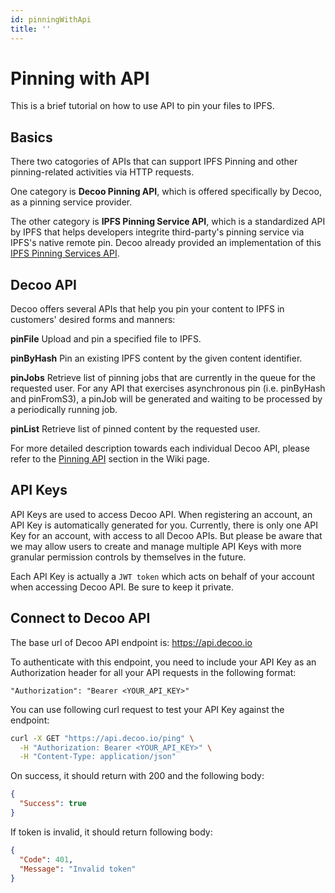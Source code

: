 ```yaml
---
id: pinningWithApi
title: ''
---
```


# Pinning with API

This is a brief tutorial on how to use API to pin your files to IPFS.

## Basics

There two catogories of APIs that can support IPFS Pinning and other pinning-related activities via HTTP requests.

One category is **Decoo Pinning API**, which is offered specifically by Decoo, as a pinning service provider.

The other category is **IPFS Pinning Service API**, which is a standardized API by IPFS that helps developers integrite third-party's pinning service via IPFS's native remote pin. Decoo already provided an implementation of this [IPFS Pinning Services API](pinning-services-api.mdx).

## Decoo API

Decoo offers several APIs that help you pin your content to IPFS in customers' desired forms and manners:

**pinFile** Upload and pin a specified file to IPFS.

**pinByHash** Pin an existing IPFS content by the given content identifier.

**pinJobs** Retrieve list of pinning jobs that are currently in the queue for the requested user. For any API that exercises asynchronous pin (i.e. pinByHash and pinFromS3), a pinJob will be generated and waiting to be processed by a periodically running job.

**pinList** Retrieve list of pinned content by the requested user.

For more detailed description towards each individual Decoo API, please refer to the [Pinning API](pinning/pin-file.mdx) section in the Wiki page.

## API Keys

API Keys are used to access Decoo API. When registering an account, an API Key is automatically generated for you. Currently, there is only one API Key for an account, with access to all Decoo APIs. But please be aware that we may allow users to create and manage multiple API Keys with more granular permission controls by themselves in the future.

Each API Key is actually a `JWT token` which acts on behalf of your account when accessing Decoo API. Be sure to keep it private.

## Connect to Decoo API

The base url of Decoo API endpoint is: https://api.decoo.io

To authenticate with this endpoint, you need to include your API Key as an Authorization header for all your API requests in the following format:
```
"Authorization": "Bearer <YOUR_API_KEY>"
```

You can use following curl request to test your API Key against the endpoint:

```bash
curl -X GET "https://api.decoo.io/ping" \
  -H "Authorization: Bearer <YOUR_API_KEY>" \
  -H "Content-Type: application/json"
```

On success, it should return with 200 and the following body:
```json
{
  "Success": true
}
```

If token is invalid, it should return following body:
```json
{
  "Code": 401,
  "Message": "Invalid token"
}
```
